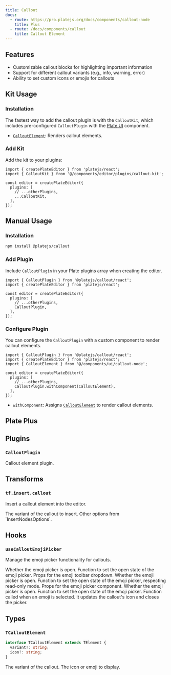 ```yaml
---
title: Callout
docs:
  - route: https://pro.platejs.org/docs/components/callout-node
    title: Plus
  - route: /docs/components/callout
    title: Callout Element
---
```


<ComponentPreview name="callout-demo" />

<PackageInfo>

## Features

- Customizable callout blocks for highlighting important information
- Support for different callout variants (e.g., info, warning, error)
- Ability to set custom icons or emojis for callouts

</PackageInfo>

## Kit Usage

<Steps>

### Installation

The fastest way to add the callout plugin is with the `CalloutKit`, which includes pre-configured `CalloutPlugin` with the [Plate UI](/docs/installation/plate-ui) component.

<ComponentSource name="callout-kit" />

- [`CalloutElement`](/docs/components/callout-node): Renders callout elements.

### Add Kit

Add the kit to your plugins:

```tsx
import { createPlateEditor } from 'platejs/react';
import { CalloutKit } from '@/components/editor/plugins/callout-kit';

const editor = createPlateEditor({
  plugins: [
    // ...otherPlugins,
    ...CalloutKit,
  ],
});
```

</Steps>

## Manual Usage

<Steps>

### Installation

```bash
npm install @platejs/callout
```

### Add Plugin

Include `CalloutPlugin` in your Plate plugins array when creating the editor.

```tsx
import { CalloutPlugin } from '@platejs/callout/react';
import { createPlateEditor } from 'platejs/react';

const editor = createPlateEditor({
  plugins: [
    // ...otherPlugins,
    CalloutPlugin,
  ],
});
```

### Configure Plugin

You can configure the `CalloutPlugin` with a custom component to render callout elements.

```tsx
import { CalloutPlugin } from '@platejs/callout/react';
import { createPlateEditor } from 'platejs/react';
import { CalloutElement } from '@/components/ui/callout-node';

const editor = createPlateEditor({
  plugins: [
    // ...otherPlugins,
    CalloutPlugin.withComponent(CalloutElement),
  ],
});
```

- `withComponent`: Assigns [`CalloutElement`](/docs/components/callout-node) to render callout elements.

</Steps>


## Plate Plus

<ComponentPreviewPro name="callout-pro" />

## Plugins

### `CalloutPlugin`

Callout element plugin.

## Transforms

### `tf.insert.callout`

Insert a callout element into the editor.

<API name="callout">
<APIOptions type="object">
  <APIItem name="variant" type="string" optional>
    The variant of the callout to insert.
  </APIItem>
  <APIItem name="...InsertNodesOptions" type="InsertNodesOptions<V>">
    Other options from `InsertNodesOptions`.
  </APIItem>
</APIOptions>
</API>

## Hooks

### `useCalloutEmojiPicker`

Manage the emoji picker functionality for callouts.

<API name="useCalloutEmojiPicker">
<APIOptions type="UseCalloutEmojiPickerOptions">
  <APIItem name="isOpen" type="boolean">
    Whether the emoji picker is open.
  </APIItem>
  <APIItem name="setIsOpen" type="(isOpen: boolean) => void">
    Function to set the open state of the emoji picker.
  </APIItem>
</APIOptions>

<APIReturns type="object">
  <APIItem name="emojiToolbarDropdownProps" type="object">
    Props for the emoji toolbar dropdown.
    <APISubList>
      <APISubListItem parent="emojiToolbarDropdownProps" name="isOpen" type="boolean">
        Whether the emoji picker is open.
      </APISubListItem>
      <APISubListItem parent="emojiToolbarDropdownProps" name="setIsOpen" type="(v: boolean) => void">
        Function to set the open state of the emoji picker, respecting read-only mode.
      </APISubListItem>
    </APISubList>
  </APIItem>
  <APIItem name="props" type="object">
    Props for the emoji picker component.
    <APISubList>
      <APISubListItem parent="props" name="isOpen" type="boolean">
        Whether the emoji picker is open.
      </APISubListItem>
      <APISubListItem parent="props" name="setIsOpen" type="(isOpen: boolean) => void">
        Function to set the open state of the emoji picker.
      </APISubListItem>
      <APISubListItem parent="props" name="onSelectEmoji" type="(options: { emojiValue?: any; icon?: any }) => void">
        Function called when an emoji is selected. It updates the callout's icon and closes the picker.
      </APISubListItem>
    </APISubList>
  </APIItem>
</APIReturns>
</API>

## Types

### `TCalloutElement`

```typescript
interface TCalloutElement extends TElement {
  variant?: string;
  icon?: string;
}
```

<API name="TCalloutElement">
<APIAttributes>
  <APIItem name="variant" type="string" optional>
    The variant of the callout.
  </APIItem>
  <APIItem name="icon" type="string" optional>
    The icon or emoji to display.
  </APIItem>
</APIAttributes>
</API>
